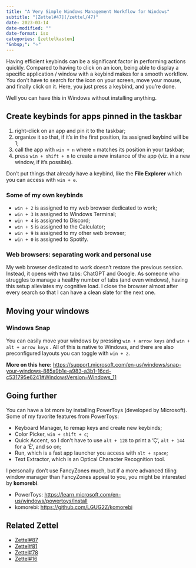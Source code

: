 ```yaml
---
title: "A Very Simple Windows Management Workflow for Windows"
subtitle: "[Zettel#47](/zettel/47)"
date: 2023-03-14
date-modified: ""
date-format: iso
categories: [zettelkasten]
"&nbsp;": "⭐"
---
```

Having efficient keybinds can be a significant factor in performing actions quickly. Compared to having to click on an icon, being able to display a specific application / window with a keybind makes for a smooth workflow. You don't have to search for the icon on your screen, move your mouse, and finally click on it. Here, you just press a keybind, and you're done.

Well you can have this in Windows without installing anything.

## Create keybinds for apps pinned in the taskbar

1. right-click on an app and pin it to the taskbar;
2. organize it so that, if it's in the first position, its assigned keybind will be 1;
3. call the app with `win + n` where `n` matches its position in your taskbar;
4. press `win + shift + n` to create a new instance of the app (viz. in a new window, if it's possible).

Don't put things that already have a keybind, like the **File Explorer** which you can access with `win + e`.

### Some of my own keybinds

* `win + 2` is assigned to my web browser dedicated to work;
* `win + 3` is assigned to Windows Terminal;
* `win + 4` is assigned to Discord;
* `win + 5` is assigned to the Calculator;
* `win + 9` is assigned to my other web browser;
* `win + 0` is assigned to Spotify.

### Web browsers: separating work and personal use

My web browser dedicated to work doesn't restore the previous session. Instead, it opens with two tabs: ChatGPT and Google. As someone who struggles to manage a healthy number of tabs (and even windows), having this setup alleviates my cognitive load. I close the browser almost after every search so that I can have a clean slate for the next one.

## Moving your windows

### Windows Snap

You can easily move your windows by pressing `win + arrow keys` and `win + alt + arrow keys` . All of this is native to Windows, and there are also preconfigured layouts you can toggle with `win + z`.

**More on this here:**
<https://support.microsoft.com/en-us/windows/snap-your-windows-885a9b1e-a983-a3b1-16cd-c531795e6241#WindowsVersion=Windows_11>

## Going further

You can have a lot more by installing PowerToys (developed by Microsoft). Some of my favorite features from PowerToys:

* Keyboard Manager, to remap keys and create new keybinds;
* Color Picker, `win + shift + c`;
* Quick Accent, so I don't have to use `alt + 128` to print a 'Ç', `alt + 144` for a 'É', and so on;
* Run, which is a fast app launcher you access with `alt + space`;
* Text Extractor, which is an Optical Character Recognition tool.

I personally don't use FancyZones much, but if a more advanced tiling window manager than FancyZones appeal to you, you might be interested by **komorebi**.

* PowerToys: <https://learn.microsoft.com/en-us/windows/powertoys/install>
* komorebi: <https://github.com/LGUG2Z/komorebi>

## Related Zettel

* [Zettel#87](/zettel/87)
* [Zettel#81](/zettel/81)
* [Zettel#78](/zettel/78)
* [Zettel#16](/zettel/16)
